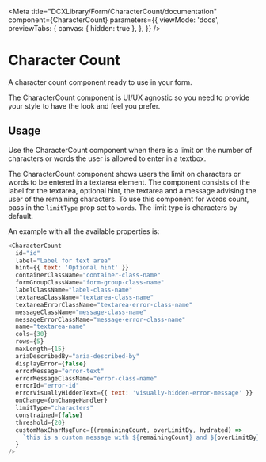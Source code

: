 
<Meta
  title="DCXLibrary/Form/CharacterCount/documentation"
  component={CharacterCount}
  parameters={{
    viewMode: 'docs',
    previewTabs: {
      canvas: { hidden: true },
    },
  }}
/>

# Character Count

A character count component ready to use in your form.

The CharacterCount component is UI/UX agnostic so you need to provide your style to have the look and feel you prefer.

## Usage

Use the CharacterCount component when there is a limit on the number of characters or words the user is allowed to enter in a textbox.

The CharacterCount component shows users the limit on characters or words to be entered in a textarea element. The component consists of the label for the textarea, optional hint, the textarea and a message advising the user of the remaining characters.
To use this component for words count, pass in the `limitType` prop set to `words`. The limit type is characters by default.

An example with all the available properties is:

```js
<CharacterCount
  id="id"
  label="Label for text area"
  hint={{ text: 'Optional hint' }}
  containerClassName="container-class-name"
  formGroupClassName="form-group-class-name"
  labelClassName="label-class-name"
  textareaClassName="textarea-class-name"
  textareaErrorClassName="textarea-error-class-name"
  messageClassName="message-class-name"
  messageErrorClassName="message-error-class-name"
  name="textarea-name"
  cols={30}
  rows={5}
  maxLength={15}
  ariaDescribedBy="aria-described-by"
  displayError={false}
  errorMessage="error-text"
  errorMessageClassName="error-class-name"
  errorId="error-id"
  errorVisuallyHiddenText={{ text: 'visually-hidden-error-message' }}
  onChange={onChangeHandler}
  limitType="characters"
  constrained={false}
  threshold={20}
  customMaxCharMsgFunc={(remainingCount, overLimitBy, hydrated) =>
    `this is a custom message with ${remainingCount} and ${overLimitBy} with js enabled ${hydrated}`
  }
/>
```

<Props of={CharacterCount} />
